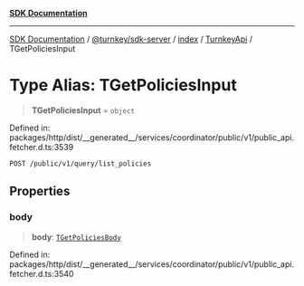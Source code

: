 [**SDK Documentation**](../../../../../../README.mdx)

***

[SDK Documentation](../../../../../../packages.mdx) / [@turnkey/sdk-server](../../../../README.mdx) / [index](../../../README.mdx) / [TurnkeyApi](../README.mdx) / TGetPoliciesInput

# Type Alias: TGetPoliciesInput

> **TGetPoliciesInput** = `object`

Defined in: packages/http/dist/\_\_generated\_\_/services/coordinator/public/v1/public\_api.fetcher.d.ts:3539

`POST /public/v1/query/list_policies`

## Properties

### body

> **body**: [`TGetPoliciesBody`](TGetPoliciesBody.mdx)

Defined in: packages/http/dist/\_\_generated\_\_/services/coordinator/public/v1/public\_api.fetcher.d.ts:3540
